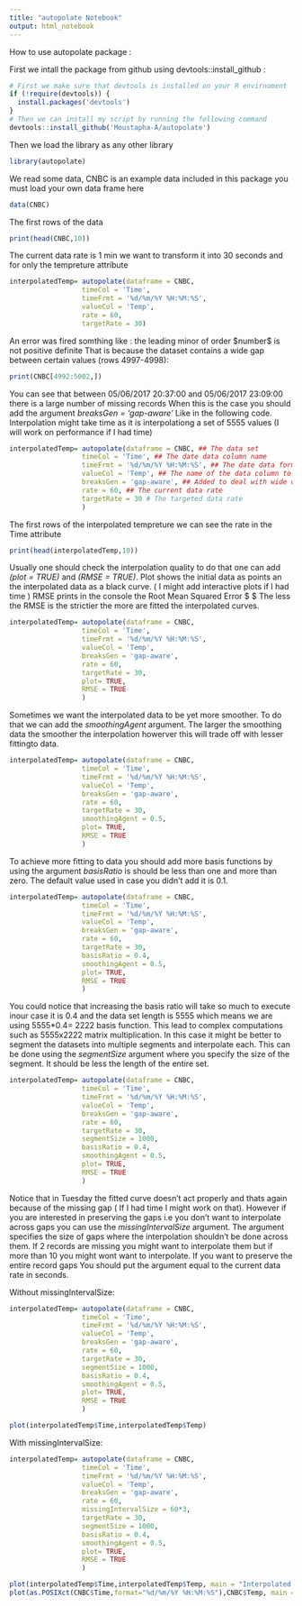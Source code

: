 ```yaml
---
title: "autopolate Notebook"
output: html_notebook
---
```


How to use autopolate package : 

First we intall the package from github using devtools::install_github :

```r
# First we make sure that devtools is installed on your R envirnoment
if (!require(devtools)) {
  install.packages('devtools')
}  
# Then we can install my script by running the following command
devtools::install_github('Moustapha-A/autopolate')
```

Then we load the library as any other library

```r
library(autopolate)
```

We read some data, CNBC is an example data included in this package you must load your own data frame here

```r
data(CNBC)
```

The first rows of the data

```r
print(head(CNBC,10))
```

The current data rate is 1 min we want to transform it into 30 seconds and for only the tempreture attribute

```r
interpolatedTemp= autopolate(dataframe = CNBC,
                  timeCol = 'Time',
                  timeFrmt = '%d/%m/%Y %H:%M:%S',
                  valueCol = 'Temp',
                  rate = 60,
                  targetRate = 30)
```

An error was fired somthing like :  the leading minor of order \$number\$ is not positive definite
That is because the dataset contains a wide gap between certain values (rows 4997-4998): 

```r
print(CNBC[4992:5002,])
```

You can see that between 05/06/2017 20:37:00 and 05/06/2017 23:09:00 there is a large number of missing records
When this is the case you should add the argument *breaksGen = 'gap-aware'* Like in the following code.
Interpolation might take time as it is interpolationg a set of 5555 values (I will work on performance if I had time)

```r
interpolatedTemp= autopolate(dataframe = CNBC, ## The data set
                  timeCol = 'Time', ## The date data column name
                  timeFrmt = '%d/%m/%Y %H:%M:%S', ## The date data format
                  valueCol = 'Temp', ## The name of the data column to be interpolated
                  breaksGen = 'gap-aware', ## Added to deal with wide data gaps
                  rate = 60, ## The current data rate
                  targetRate = 30 # The targeted data rate
                  ) 
```

The first rows of the interpolated tempreture we can see the rate in the Time attribute

```r
print(head(interpolatedTemp,10))
```

Usually one should check the interpolation quality to do that one can add *(plot = TRUE)* and *(RMSE = TRUE)*.
Plot shows the initial data as points an the interpolated data as a black curve. ( I might add interactive plots if I had time )
RMSE prints in the console the Root Mean Squared Error $\sqrt{\sum_{i=0}^{i=n}{\frac{(\hat{y_i} - yi)^2}{n}}} $ The less the RMSE
is the strictier the more are fitted the interpolated curves.

```r
interpolatedTemp= autopolate(dataframe = CNBC,
                  timeCol = 'Time', 
                  timeFrmt = '%d/%m/%Y %H:%M:%S',
                  valueCol = 'Temp', 
                  breaksGen = 'gap-aware',
                  rate = 60,
                  targetRate = 30,
                  plot= TRUE,
                  RMSE = TRUE
                  ) 
```

Sometimes we want the interpolated data to be yet more smoother. To do that we can add the *smoothingAgent* argument. The larger the smoothing data the smoother the interpolation howerver this will trade off with lesser fittingto data.

```r
interpolatedTemp= autopolate(dataframe = CNBC,
                  timeCol = 'Time', 
                  timeFrmt = '%d/%m/%Y %H:%M:%S',
                  valueCol = 'Temp', 
                  breaksGen = 'gap-aware',
                  rate = 60,
                  targetRate = 30,
                  smoothingAgent = 0.5,
                  plot= TRUE,
                  RMSE = TRUE
                  ) 
```

To achieve more fitting to data you should add more basis functions by using the argument *basisRatio* is should be less than one and more than zero. The default value used in case you didn't add it is 0.1.

```r
interpolatedTemp= autopolate(dataframe = CNBC,
                  timeCol = 'Time', 
                  timeFrmt = '%d/%m/%Y %H:%M:%S',
                  valueCol = 'Temp', 
                  breaksGen = 'gap-aware',
                  rate = 60,
                  targetRate = 30,
                  basisRatio = 0.4,
                  smoothingAgent = 0.5,
                  plot= TRUE,
                  RMSE = TRUE
                  ) 
```

 You could notice that increasing the basis ratio will take so much to execute inour case it is 0.4 and the data set length is 5555 which means we are using 5555\*0.4= 2222 basis function. This lead to complex computations such as 5555x2222 matrix multiplication. In this case it might be better to segment the datasets into multiple segments and interpolate each. This can be done using the *segmentSize* argument where you specify the size of the segment. It should be less the length of the entire set.
 
```r
interpolatedTemp= autopolate(dataframe = CNBC,
                  timeCol = 'Time', 
                  timeFrmt = '%d/%m/%Y %H:%M:%S',
                  valueCol = 'Temp', 
                  breaksGen = 'gap-aware',
                  rate = 60,
                  targetRate = 30,
                  segmentSize = 1000,
                  basisRatio = 0.4,
                  smoothingAgent = 0.5,
                  plot= TRUE,
                  RMSE = TRUE
                  ) 
```

Notice that in Tuesday the fitted curve doesn't act properly and thats again because of the missing gap ( If I had time I might work on that). However if you are interested in preserving the gaps i.e you don't want to interpolate across gaps you can use the *missingIntervalSize* argument. The argument specifies the size of gaps where the interpolation shouldn't be done across them. If 2 records are missing you might want to interpolate them but if more than 10 you might wont want to interpolate. If you want to preserve the entire record gaps You should put the argument equal to the current data rate in seconds.

Without missingIntervalSize:

```r
interpolatedTemp= autopolate(dataframe = CNBC,
                  timeCol = 'Time', 
                  timeFrmt = '%d/%m/%Y %H:%M:%S',
                  valueCol = 'Temp', 
                  breaksGen = 'gap-aware',
                  rate = 60,
                  targetRate = 30,
                  segmentSize = 1000,
                  basisRatio = 0.4,
                  smoothingAgent = 0.5,
                  plot= TRUE,
                  RMSE = TRUE
                  ) 
```

```r
plot(interpolatedTemp$Time,interpolatedTemp$Temp)
```


With missingIntervalSize:

```r
interpolatedTemp= autopolate(dataframe = CNBC,
                  timeCol = 'Time', 
                  timeFrmt = '%d/%m/%Y %H:%M:%S',
                  valueCol = 'Temp', 
                  breaksGen = 'gap-aware',
                  rate = 60,
                  missingIntervalSize = 60*3,
                  targetRate = 30,
                  segmentSize = 1000,
                  basisRatio = 0.4,
                  smoothingAgent = 0.5,
                  plot= TRUE,
                  RMSE = TRUE
                  ) 
```

```r
plot(interpolatedTemp$Time,interpolatedTemp$Temp, main = "Interpolated Data 30s rate")
plot(as.POSIXct(CNBC$Time,format="%d/%m/%Y %H:%M:%S"),CNBC$Temp, main = "Initial Data 60s rate")
```
